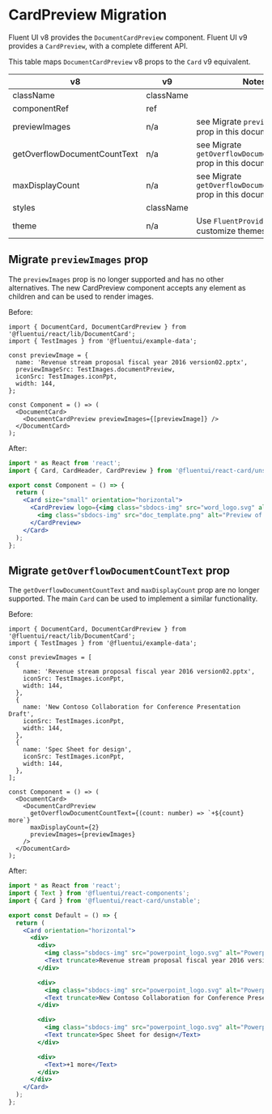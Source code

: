 
<Meta title="Concepts/Migration/from v8/Components/Card Migration/CardPreview" />

# CardPreview Migration

Fluent UI v8 provides the `DocumentCardPreview` component. Fluent UI v9 provides a `CardPreview`, with a complete different API.

This table maps `DocumentCardPreview` v8 props to the `Card` v9 equivalent.

| v8                           | v9        | Notes                                                            |
| ---------------------------- | --------- | ---------------------------------------------------------------- |
| className                    | className |                                                                  |
| componentRef                 | ref       |                                                                  |
| previewImages                | n/a       | see Migrate `previewImages` prop in this document                |
| getOverflowDocumentCountText | n/a       | see Migrate `getOverflowDocumentCountText` prop in this document |
| maxDisplayCount              | n/a       | see Migrate `getOverflowDocumentCountText` prop in this document |
| styles                       | className |                                                                  |
| theme                        | n/a       | Use `FluentProvider` to customize themes                         |

## Migrate `previewImages` prop

The `previewImages` prop is no longer supported and has no other alternatives. The new CardPreview component accepts any element as children and can be used to render images.

Before:

```tsx
import { DocumentCard, DocumentCardPreview } from '@fluentui/react/lib/DocumentCard';
import { TestImages } from '@fluentui/example-data';

const previewImage = {
  name: 'Revenue stream proposal fiscal year 2016 version02.pptx',
  previewImageSrc: TestImages.documentPreview,
  iconSrc: TestImages.iconPpt,
  width: 144,
};

const Component = () => (
  <DocumentCard>
    <DocumentCardPreview previewImages={[previewImage]} />
  </DocumentCard>
);
```

After:

```jsx
import * as React from 'react';
import { Card, CardHeader, CardPreview } from '@fluentui/react-card/unstable';

export const Component = () => {
  return (
    <Card size="small" orientation="horizontal">
      <CardPreview logo={<img class="sbdocs-img" src="word_logo.svg" alt="Microsoft Word logo" />}>
        <img class="sbdocs-img" src="doc_template.png" alt="Preview of a Word document " />
      </CardPreview>
    </Card>
  );
};
```

## Migrate `getOverflowDocumentCountText` prop

The `getOverflowDocumentCountText` and `maxDisplayCount` prop are no longer supported. The main `Card` can be used to implement a similar functionality.

Before:

```tsx
import { DocumentCard, DocumentCardPreview } from '@fluentui/react/lib/DocumentCard';
import { TestImages } from '@fluentui/example-data';

const previewImages = [
  {
    name: 'Revenue stream proposal fiscal year 2016 version02.pptx',
    iconSrc: TestImages.iconPpt,
    width: 144,
  },
  {
    name: 'New Contoso Collaboration for Conference Presentation Draft',
    iconSrc: TestImages.iconPpt,
    width: 144,
  },
  {
    name: 'Spec Sheet for design',
    iconSrc: TestImages.iconPpt,
    width: 144,
  },
];

const Component = () => (
  <DocumentCard>
    <DocumentCardPreview
      getOverflowDocumentCountText={(count: number) => `+${count} more`}
      maxDisplayCount={2}
      previewImages={previewImages}
    />
  </DocumentCard>
);
```

After:

```jsx
import * as React from 'react';
import { Text } from '@fluentui/react-components';
import { Card } from '@fluentui/react-card/unstable';

export const Default = () => {
  return (
    <Card orientation="horizontal">
      <div>
        <div>
          <img class="sbdocs-img" src="powerpoint_logo.svg" alt="Powerpoint logo" />
          <Text truncate>Revenue stream proposal fiscal year 2016 version02</Text>
        </div>

        <div>
          <img class="sbdocs-img" src="powerpoint_logo.svg" alt="Powerpoint logo" />
          <Text truncate>New Contoso Collaboration for Conference Presentation Draft</Text>
        </div>

        <div>
          <img class="sbdocs-img" src="powerpoint_logo.svg" alt="Powerpoint logo" />
          <Text truncate>Spec Sheet for design</Text>
        </div>

        <div>
          <Text>+1 more</Text>
        </div>
      </div>
    </Card>
  );
};
```
